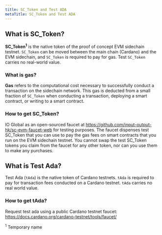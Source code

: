 ```yaml
---
title: SC_Token and Test ADA
metaTitle: SC_Token and Test ADA
---
```


## What is SC_Token?

**SC_Token<sup>1</sup>** is the native token of the proof of concept EVM sidechain testnet. `SC_Token` can be moved between the main chain (Cardano) and the EVM sidechain, and `SC_Token` is required to pay for gas. Test `SC_Token` carries no real-world value.

### What is gas?

**Gas** refers to the computational cost necessary to successfully conduct a transaction on the sidechain network. This gas is deducted from a small fraction of `SC_Token` when conducting a transaction, deploying a smart contract, or writing to a smart contract.

### How to get SC_Token?

IO Global as an open-sourced faucet at https://github.com/input-output-hk/sc-evm-faucet-web for testing purposes. The faucet dispenses test SC_Token that you can use to pay the gas fees on smart contracts that you run on the EVM sidechain testnet. You cannot swap the test SC_Token tokens you claim from the faucet for any other token, nor can you use them to make any purchases.  

## What is Test Ada?

Test Ada (`tAda`) is the native token of Cardano testnets. `tAda` is required to pay for transaction fees conducted on a Cardano testnet. `tAda` carries no real world value.

### How to get tAda? 

Request test ada using a public Cardano testnet faucet: https://docs.cardano.org/cardano-testnet/tools/faucet/
  
<sup>1</sup> Temporary name